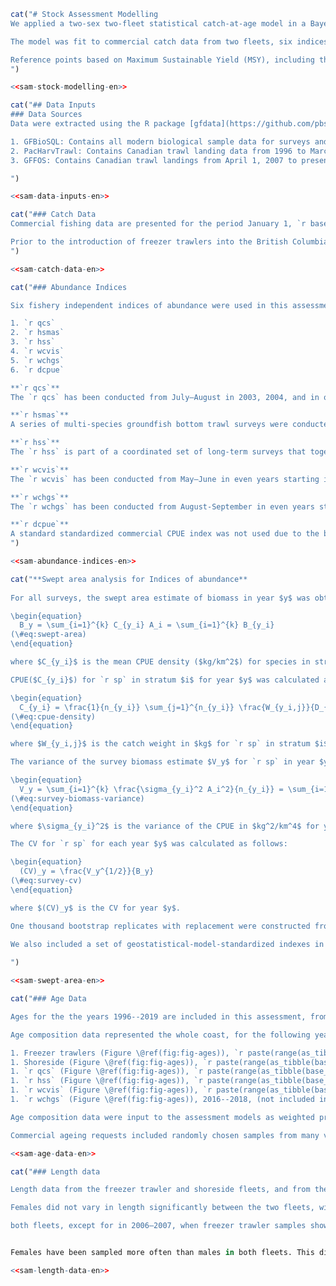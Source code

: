 ```r
cat("# Stock Assessment Modelling
We applied a two-sex two-fleet statistical catch-at-age model in a Bayesian estimation framework to assess the coastwide stock of `r sp`. Analysis of the sex composition of the commercial and survey sample data indicated that the stock is composed of approximately `r total_prop_female`% females; see Appendix \@ref(app:prop-female), Table \@ref(tab:prop-female-table). All models in this assessment including the base model, bridging models, sensitivity models, and retrospectives were run using `r total_prop_female`% as the proportion of females in the stock. Bridging models 1 and 2, prior to the addition of data up to 2021 used 70% for the proportion female, to align with what was used in the `r la`.

The model was fit to commercial catch data from two fleets, six indices of abundance with associated coeffcients of variation, and to age composition data from the commercial trawl fleets and four of the six indices. Biological parameters used in the model, including growth, weight-at-age, and maturity schedules, were estimated independently for each sex (Appendix \@ref(app:bio-data-appendix)) and input into the assessment model as fixed parameters that were assumed to remain constant over time.

Reference points based on Maximum Sustainable Yield (MSY), including the female spawning biomass ($B_\mathrm{MSY}$) and the annual harvest rate producing MSY ($U_\mathrm{MSY}$), were estimated along with reference points based on estimated equilibrium unfished spawning biomass, $B_0$ (Section \@ref(decisions)). A harvest decision table (Table \@ref(tab:decision-table)) was created by projecting the assessment model one year into the future under a range of constant catch levels. For each level of catch, decision tables show the probability that projected spawning biomass in `r base_model$dat$end.yr + 2` will be less than spawning biomass-based reference points, and the probablity that `r base_model$dat$end.yr + 2` harvest rate will be greater than harvest rate-based reference points (Section \@ref(decisions)).
")
```

```r
<<sam-stock-modelling-en>>
```

```r
cat("## Data Inputs
### Data Sources
Data were extracted using the R package [gfdata](https://github.com/pbs-assess/gfdata) (REF), which applies standard SQL routines to several databases and reconstructs the various time series accordingly. The databases accessed for this assessment were:

1. GFBioSQL: Contains all modern biological sample data for surveys and commercial fisheries. This database includes most of the groundfish specimen data collected since the 1950s.
2. PacHarvTrawl: Contains Canadian trawl landing data from 1996 to March 31, 2007.
3. GFFOS: Contains Canadian trawl landings from April 1, 2007 to present. This database is essentially a copy of the Fisheries and Oceans Canada (DFO) Fishery Operations (FOS) database with a slightly different structure that makes it easier for our assessment needs.

")
```

```r
<<sam-data-inputs-en>>
```

```r
cat("### Catch Data
Commercial fishing data are presented for the period January 1, `r base_model$dat$start.yr` to December 31, `r base_model$dat$end.yr`. Landings and discards are shown in Table \@ref(tab:overall-catch-table). The current assessment fits a two-sex Bayesian age-structured model to catch, survey, and age-composition data from the years `r base_model$dat$start.yr` to `r base_model$dat$end.yr`, for management areas 3CD (West Coast Vancouver Island), 5AB (Queen Charlotte Sound), 5CD (Hecate Strait), and 5E(West Coast Haida Gwaii).

Prior to the introduction of freezer trawlers into the British Columbia groundfish trawl fleet in 2005, most of the historical catch of `r sp` is understood to have been discarded at sea in large quantities due to flesh proteolysis, as discussed above. In many cases entire tows were discarded, precluding the use of ratio estimators or other statistical methods of estimating unobserved discards. All catch data prior to the introduction of 100% at-sea observer coverage in 1996 were therefore omitted from this assessment, on the recommendation of our industry advisors and technical working group, and follows what was done in the last assessment [@grandin2017].
")
```

```r
<<sam-catch-data-en>>
```
```r
cat("### Abundance Indices

Six fishery independent indices of abundance were used in this assessment:

1. `r qcs`
2. `r hsmas`
3. `r hss`
4. `r wcvis`
5. `r wchgs`
6. `r dcpue`

**`r qcs`**
The `r qcs` has been conducted from July–August in 2003, 2004, and in odd years starting in 2005. The survey area is divided into 2 km $\times$ 2 km blocks and each block is assigned one of four depth strata based on the average bottom depth in the block. The four depth strata for this survey are 50–125 m, 125–200 m, 200–330 m, and 330–500 m. Each year blocks are randomly selected within each depth strata. In addition, for the purposes of allocating blocks, the  survey is divided into northern and southern spatial strata.

**`r hsmas`**
A series of multi-species groundfish bottom trawl surveys were conducted in Hecate Strait in May-June of 1984, 1987, 1989, 1991, 1993, 1995, 1996, 1998, 2000, 2002, and 2003 (@westrheim1984; @fargo1984; @fargo1988; @wilson1991; @hand1994; @workman1996; @workman1997; @choromanski2002; @choromanski2005). The present assessment only utilizes observations from 1996 until the survey ended in 2003. The original design of this survey assigned fishing locations by 10 fathom depth intervals within a 10 nautical mile grid of Hecate Strait. The survey was post-stratifed using 10 fathom depth intervals for the entire survey area, thereby treating each depth interval as a single stratum. Despite attempts to apply post-sampling stratification, this approach had high survey variance [@sinclair2007]. In 2004 the `r hsmas` was discontinued in favour of the `r hss` (described below).

**`r hss`**
The `r hss` is part of a coordinated set of long-term surveys that together cover the continental shelf and upper slope of most of the British Columbia coast. The `r qcs` and `r wcvis` described in this section are part of the same set of surveys. All the synoptic surveys follow a random depth stratifed design. The relative allocation of blocks amongst depth strata was determined by modelling the expected catches of groundfish and determining the target number of tows per stratum that would provide the most precise catch rate data for as many species as possible. The `r hss` has been conducted from May–June in odd years starting in 2005. The survey area is divided into 2 km $\times$ 2 km blocks and each blockis assigned one of four depth strata based on the average bottom depthin the block. The four depth strata for this survey are 10–70 m, 70–130 m, 130–220 m, and 220–500 m. Each year blocks are randomly selected within each depth strata.

**`r wcvis`**
The `r wcvis` has been conducted from May–June in even years starting in 2004. The survey area is divided into 2 km $\times$ 2 km blocks and each block is assigned one of four depth strata based on the average bottom depth in the block. The four depth strata for this survey are 50–125 m, 125–200 m, 200–330 m, and 330–500 m. Each year blocks are randomly selected within each depth strata. In addition, for the purposes of allocating blocks, the survey is divided into northern and southern spatial strata.

**`r wchgs`**
The `r wchgs` has been conducted from August-September in even years starting in 2006. The survey area is divided into 2 km $\times$ 2 km blocks and each block is assigned one of four depth strata based on the average bottom depth in the block.

**`r dcpue`**
A standard standardized commercial CPUE index was not used due to the behaviour of the fishery. `r sp` are targeted on known grounds, and the location information is shared among fishermen, so there is a bias towards a high CPUE. Instead, a `r dcpue` was suggested by stakeholders as an approach to create an index of abundance that would span every year in the assessment and be less influenced by changes in targetting behaviour than a standard commerical CPUE index. The index was constructed using catch per unit effort for a defined 'fleet' of vessels and only included tows in which 100% of `r sp` were discarded. See Appendix \@ref(app:dcpue) for more details.
")
```

```r
<<sam-abundance-indices-en>>
```

```r
cat("**Swept area analysis for Indices of abundance**
  
For all surveys, the swept area estimate of biomass in year $y$ was obtained by summing the product of the CPUE and the area surveyed across the surveyed strata $i$:

\begin{equation} 
  B_y = \sum_{i=1}^{k} C_{y_i} A_i = \sum_{i=1}^{k} B_{y_i}
(\#eq:swept-area)
\end{equation} 

where $C_{y_i}$ is the mean CPUE density ($kg/km^2$) for species in stratum $i$, $A_i$ is the area of stratum $i$, $B_{y_i}$ is the biomass of `r sp` in stratum $i$ for year $y$, and $k$ is the number of strata.

CPUE($C_{y_i}$) for `r sp` in stratum $i$ for year $y$ was calculated as a density in $kg/km^2$ by:

\begin{equation} 
  C_{y_i} = \frac{1}{n_{y_i}} \sum_{j=1}^{n_{y_i}} \frac{W_{y_i,j}}{D_{y_i,j}w_{y_i,j}} 
(\#eq:cpue-density)
\end{equation} 

where $W_{y_i,j}$ is the catch weight in $kg$ for `r sp` in stratum $i$, year $y$, and tow $j$, $D_{y_i,j}$ is the distance travelled in $km$ for tow $j$ in stratum $i$ and year $y$, $w_{y_i,j}$ is the net opening in $km$ by tow $j$, stratum $i$, and year $y$, and $n_{y_i}$ is the number of tows in stratum $i$.

The variance of the survey biomass estimate $V_y$ for `r sp` in year $y$ is calculated in $kg^2$ as follows:

\begin{equation} 
  V_y = \sum_{i=1}^{k} \frac{\sigma_{y_i}^2 A_i^2}{n_{y_i}} = \sum_{i=1}^{k} V_{y_i} 
(\#eq:survey-biomass-variance)
\end{equation} 

where $\sigma_{y_i}^2$ is the variance of the CPUE in $kg^2/km^4$ for year $y$ in stratum $i$, $V_{y_i} is the variance of `r sp` in stratum $i$ for year $y$, where $\sigma_{y_i}^2$ was obtained from bootstrapped samples (see below).

The CV for `r sp` for each year $y$ was calculated as follows:

\begin{equation} 
  (CV)_y = \frac{V_y^{1/2}}{B_y}
(\#eq:survey-cv)
\end{equation} 

where $(CV)_y$ is the CV for year $y$.

One thousand bootstrap replicates with replacement were constructed from the survey data to estimate bias-corrected 95% confidence regions for each survey year [@efron1982]. Mean survey biomass estimates obtained from Eq. \@ref(eq:swept-area) with CVs (Eq. \@ref(eq:survey-cv)) are presented for the fishery-independent indices in Table \@ref(tab:survey-index-data-table).
  
We also included a set of geostatistical-model-standardized indexes in our sensitivity analyses (Appendix \@ref(app:geostat)).

")
```

```r
<<sam-swept-area-en>>
```

```r
cat("### Age Data

Ages for the the years 1996--2019 are included in this assessment, from the two commercial fleets and four synoptic surveys. The samples were aged by the break-and-bake method which involves placing a large number of otoliths in a tray, baking them in a specially-designed oven, then breaking them to perform age reads. During this process, if the person ageing the otoliths finds one which is not baked enough, they will burn the otolith manually to give it the right contrast for age reading. This extra burning step makes this method equivalent to the traditional break-and-burn method in which the age-reader burns each otolith individually (S. Wischniowski, Sclerochronology Laboratory, Pacifc Biological Station, Pers. Comm.).

Age composition data represented the whole coast, for the following years:

1. Freezer trawlers (Figure \@ref(fig:fig-ages)), `r paste(range(as_tibble(base_model$dat$age.comps[[1]])$year), collapse = '--')`
1. Shoreside (Figure \@ref(fig:fig-ages)), `r paste(range(as_tibble(base_model$dat$age.comps[[2]])$year), collapse = '--')`
1. `r qcs` (Figure \@ref(fig:fig-ages)), `r paste(range(as_tibble(base_model$dat$age.comps[[3]])$year), collapse = '--')`
1. `r hss` (Figure \@ref(fig:fig-ages)), `r paste(range(as_tibble(base_model$dat$age.comps[[4]])$year), collapse = '--')`
1. `r wcvis` (Figure \@ref(fig:fig-ages)), `r paste(range(as_tibble(base_model$dat$age.comps[[5]])$year), collapse = '--')`
1. `r wchgs` (Figure \@ref(fig:fig-ages)), 2016--2018, (not included in the base model)

Age composition data were input to the assessment models as weighted proportions-at-age. Weighting was based on a stratifed weighting scheme that adjusted for unequal sampling effort across spatial or temporal strata. For commercial data, these strata comprised quarterly periods within a year. For survey samples, the strata were defined by the survey design. A description of the methods used to calculate weighted age frequencies is given in Appendix XX. This is the same method that was used in the `r la` [@grandin2017]. The methods are coded into the **gfplot** package (REF). The `r la` used custom code as the **gfplot** package was not yet available.

Commercial ageing requests included randomly chosen samples from many vessels across both commercial fleets.")
```

```r
<<sam-age-data-en>>
```

```r
cat("### Length data

Length data from the freezer trawler and shoreside fleets, and from the synoptic surveys are shown in Figure \@ref(fig:fig-lengths). Survey lengths are show by sex, and commercial lengths are aggregated. Some of the commercial length histograms are bimodal, indicating the sexual dimorphism of this species.

Females did not vary in length significantly between the two fleets, with both having an overall median of `r median(length_samples_ft$length, na.rm = TRUE)` cm. Males had a median of `r median(filter(length_samples_ft, sex == 1)$length, na.rm = TRUE)` for the Freezer trawler fleet and `r median(filter(length_samples_ss, sex == 1)$length, na.rm = TRUE)` cm for the Shoreside fleet. Females had a median of `r median(filter(length_samples_ft, sex == 2)$length, na.rm = TRUE)` for the Freezer trawler fleet and `r median(filter(length_samples_ss, sex == 2)$length, na.rm = TRUE)` cm for the Shoreside fleet.

both fleets, except for in 2006–2007, when freezer trawler samples showed slightly larger males. The low sample size (N = 97) in 2006 suggests that this may not be representative of the population.")


Females have been sampled more often than males in both fleets. This difference in sampling is due to the proportion of females in the population being higher than males. Appendix \@ref(app:prop-female) describes in detail how the proportion female was calculated.

```

```r
<<sam-length-data-en>>
```
